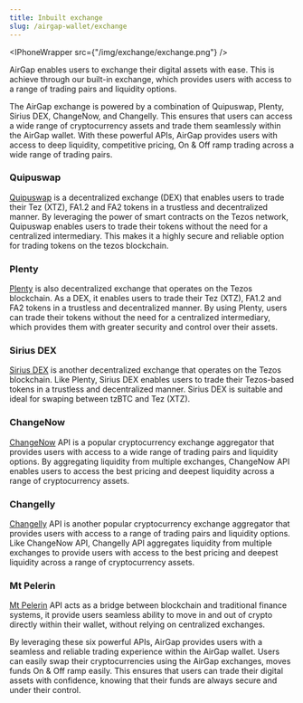 ```yaml
---
title: Inbuilt exchange
slug: /airgap-wallet/exchange
---
```



<IPhoneWrapper src={"/img/exchange/exchange.png"} />

AirGap enables users to exchange their digital assets with ease. This is achieve through our built-in exchange, which provides users with access to a range of trading pairs and liquidity options.

The AirGap exchange is powered by a combination of Quipuswap, Plenty, Sirius DEX, ChangeNow, and Changelly. This ensures that users can access a wide range of cryptocurrency assets and trade them seamlessly within the AirGap wallet. With these powerful APIs, AirGap provides users with access to deep liquidity, competitive pricing, On & Off ramp trading across a wide range of trading pairs.

### Quipuswap

[Quipuswap](https://quipuswap.com/) is a decentralized exchange (DEX) that enables users to trade their Tez (XTZ), FA1.2 and FA2 tokens in a trustless and decentralized manner. By leveraging the power of smart contracts on the Tezos network, Quipuswap enables users to trade their tokens without the need for a centralized intermediary. This makes it a highly secure and reliable option for trading tokens on the tezos blockchain.

### Plenty

[Plenty](https://plentydefi.com/) is also decentralized exchange that operates on the Tezos blockchain. As a DEX, it enables users to trade their Tez (XTZ), FA1.2 and FA2 tokens in a trustless and decentralized manner. By using Plenty, users can trade their tokens without the need for a centralized intermediary, which provides them with greater security and control over their assets.

### Sirius DEX

[Sirius DEX](https://siriustoken.io/) is another decentralized exchange that operates on the Tezos blockchain. Like Plenty, Sirius DEX enables users to trade their Tezos-based tokens in a trustless and decentralized manner. Sirius DEX is suitable and ideal for swaping between tzBTC and Tez (XTZ).

### ChangeNow

[ChangeNow](https://changenow.io/) API is a popular cryptocurrency exchange aggregator that provides users with access to a wide range of trading pairs and liquidity options. By aggregating liquidity from multiple exchanges, ChangeNow API enables users to access the best pricing and deepest liquidity across a range of cryptocurrency assets.

### Changelly

[Changelly](https://changelly.com/) API is another popular cryptocurrency exchange aggregator that provides users with access to a range of trading pairs and liquidity options. Like ChangeNow API, Changelly API aggregates liquidity from multiple exchanges to provide users with access to the best pricing and deepest liquidity across a range of cryptocurrency assets.

### Mt Pelerin

[Mt Pelerin](https://www.mtpelerin.com/) API acts as a bridge between blockchain and traditional finance systems, it provide users seamless ability to move in and out of crypto directly within their wallet, without relying on centralized exchanges.

By leveraging these six powerful APIs, AirGap provides users with a seamless and reliable trading experience within the AirGap wallet. Users can easily swap their cryptocurrencies using the AirGap exchanges, moves funds On & Off ramp easily. This ensures that users can trade their digital assets with confidence, knowing that their funds are always secure and under their control.
